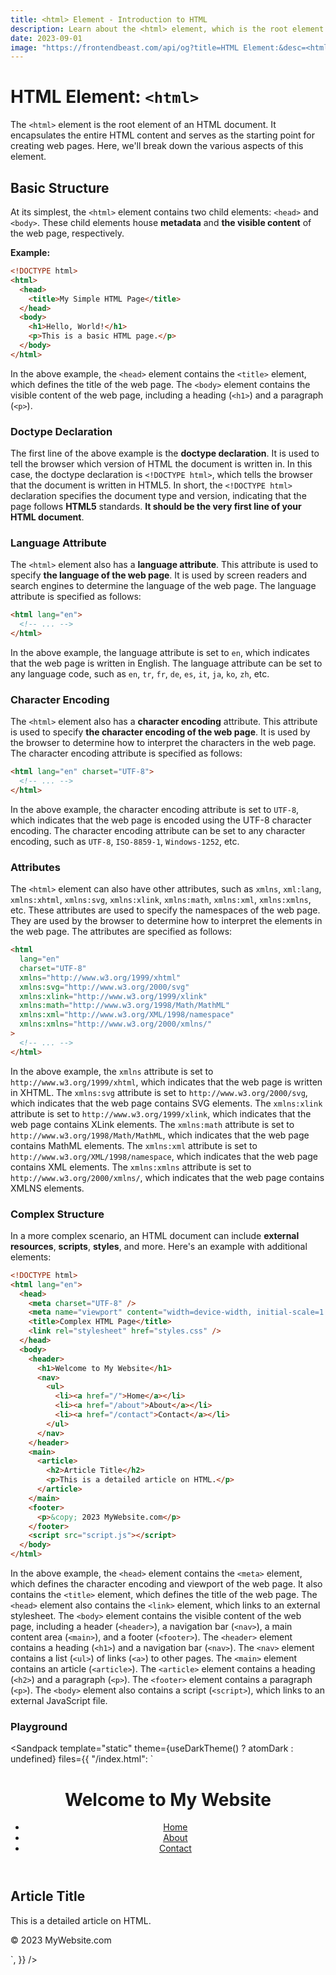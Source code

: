 ```yaml
---
title: <html> Element - Introduction to HTML
description: Learn about the <html> element, which is the root element of an HTML document.
date: 2023-09-01
image: "https://frontendbeast.com/api/og?title=HTML Element:&desc=<html> - Introduction to HTML"
---
```



# HTML Element: `<html>`

The `<html>` element is the root element of an HTML document. It encapsulates the entire HTML content and serves as the starting point for creating web pages. Here, we'll break down the various aspects of this element.

## Basic Structure

At its simplest, the `<html>` element contains two child elements: `<head>` and `<body>`. These child elements house **metadata** and **the visible content** of the web page, respectively.

**Example:**

```html filename="index.html"
<!DOCTYPE html>
<html>
  <head>
    <title>My Simple HTML Page</title>
  </head>
  <body>
    <h1>Hello, World!</h1>
    <p>This is a basic HTML page.</p>
  </body>
</html>
```

In the above example, the `<head>` element contains the `<title>` element, which defines the title of the web page. The `<body>` element contains the visible content of the web page, including a heading (`<h1>`) and a paragraph (`<p>`).

### Doctype Declaration

The first line of the above example is the **doctype declaration**. It is used to tell the browser which version of HTML the document is written in. In this case, the doctype declaration is `<!DOCTYPE html>`, which tells the browser that the document is written in HTML5. In short, the `<!DOCTYPE html>` declaration specifies the document type and version, indicating that the page follows **HTML5** standards. **It should be the very first line of your HTML document**.

### Language Attribute

The `<html>` element also has a **language attribute**. This attribute is used to specify **the language of the web page**. It is used by screen readers and search engines to determine the language of the web page. The language attribute is specified as follows:

```html filename="index.html"
<html lang="en">
  <!-- ... -->
</html>
```

In the above example, the language attribute is set to `en`, which indicates that the web page is written in English. The language attribute can be set to any language code, such as `en`, `tr`, `fr`, `de`, `es`, `it`, `ja`, `ko`, `zh`, etc.

### Character Encoding

The `<html>` element also has a **character encoding** attribute. This attribute is used to specify **the character encoding of the web page**. It is used by the browser to determine how to interpret the characters in the web page. The character encoding attribute is specified as follows:

```html filename="index.html"
<html lang="en" charset="UTF-8">
  <!-- ... -->
</html>
```

In the above example, the character encoding attribute is set to `UTF-8`, which indicates that the web page is encoded using the UTF-8 character encoding. The character encoding attribute can be set to any character encoding, such as `UTF-8`, `ISO-8859-1`, `Windows-1252`, etc.

### Attributes

The `<html>` element can also have other attributes, such as `xmlns`, `xml:lang`, `xmlns:xhtml`, `xmlns:svg`, `xmlns:xlink`, `xmlns:math`, `xmlns:xml`, `xmlns:xmlns`, etc. These attributes are used to specify the namespaces of the web page. They are used by the browser to determine how to interpret the elements in the web page. The attributes are specified as follows:

```html filename="index.html"
<html
  lang="en"
  charset="UTF-8"
  xmlns="http://www.w3.org/1999/xhtml"
  xmlns:svg="http://www.w3.org/2000/svg"
  xmlns:xlink="http://www.w3.org/1999/xlink"
  xmlns:math="http://www.w3.org/1998/Math/MathML"
  xmlns:xml="http://www.w3.org/XML/1998/namespace"
  xmlns:xmlns="http://www.w3.org/2000/xmlns/"
>
  <!-- ... -->
</html>
```

In the above example, the `xmlns` attribute is set to `http://www.w3.org/1999/xhtml`, which indicates that the web page is written in XHTML. The `xmlns:svg` attribute is set to `http://www.w3.org/2000/svg`, which indicates that the web page contains SVG elements. The `xmlns:xlink` attribute is set to `http://www.w3.org/1999/xlink`, which indicates that the web page contains XLink elements. The `xmlns:math` attribute is set to `http://www.w3.org/1998/Math/MathML`, which indicates that the web page contains MathML elements. The `xmlns:xml` attribute is set to `http://www.w3.org/XML/1998/namespace`, which indicates that the web page contains XML elements. The `xmlns:xmlns` attribute is set to `http://www.w3.org/2000/xmlns/`, which indicates that the web page contains XMLNS elements.

### Complex Structure

In a more complex scenario, an HTML document can include **external resources**, **scripts**, **styles**, and more. Here's an example with additional elements:

```html filename="index.html"
<!DOCTYPE html>
<html lang="en">
  <head>
    <meta charset="UTF-8" />
    <meta name="viewport" content="width=device-width, initial-scale=1.0" />
    <title>Complex HTML Page</title>
    <link rel="stylesheet" href="styles.css" />
  </head>
  <body>
    <header>
      <h1>Welcome to My Website</h1>
      <nav>
        <ul>
          <li><a href="/">Home</a></li>
          <li><a href="/about">About</a></li>
          <li><a href="/contact">Contact</a></li>
        </ul>
      </nav>
    </header>
    <main>
      <article>
        <h2>Article Title</h2>
        <p>This is a detailed article on HTML.</p>
      </article>
    </main>
    <footer>
      <p>&copy; 2023 MyWebsite.com</p>
    </footer>
    <script src="script.js"></script>
  </body>
</html>
```

In the above example, the `<head>` element contains the `<meta>` element, which defines the character encoding and viewport of the web page. It also contains the `<title>` element, which defines the title of the web page. The `<head>` element also contains the `<link>` element, which links to an external stylesheet. The `<body>` element contains the visible content of the web page, including a header (`<header>`), a navigation bar (`<nav>`), a main content area (`<main>`), and a footer (`<footer>`). The `<header>` element contains a heading (`<h1>`) and a navigation bar (`<nav>`). The `<nav>` element contains a list (`<ul>`) of links (`<a>`) to other pages. The `<main>` element contains an article (`<article>`). The `<article>` element contains a heading (`<h2>`) and a paragraph (`<p>`). The `<footer>` element contains a paragraph (`<p>`). The `<body>` element also contains a script (`<script>`), which links to an external JavaScript file.

### Playground

<Sandpack
  template="static"
  theme={useDarkTheme() ? atomDark : undefined}
  files={{
    "/index.html": `<!DOCTYPE html>
<html lang="en">
  <head>
    <meta charset="UTF-8" />
    <meta name="viewport" content="width=device-width, initial-scale=1.0" />
    <title>Complex HTML Page</title>
    <link rel="stylesheet" href="styles.css" />
  </head>
  <body>
    <header>
      <h1>Welcome to My Website</h1>
      <nav>
        <ul>
          <li><a href="/">Home</a></li>
          <li><a href="/about">About</a></li>
          <li><a href="/contact">Contact</a></li>
        </ul>
      </nav>
    </header>
    <main>
      <article>
        <h2>Article Title</h2>
        <p>This is a detailed article on HTML.</p>
      </article>
    </main>
    <footer>
      <p>&copy; 2023 MyWebsite.com</p>
    </footer>
    <script src="script.js"></script>
  </body>
</html>
`,
  }}
/>
